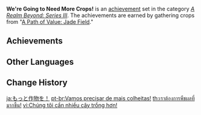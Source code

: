 {{Achievement Set Infobox
|title        = 
|primogems    = {{Achievement/Primogems|We're Going to Need More Crops!}}
|total        = {{Achievement/Total|We're Going to Need More Crops!}}
|category     = A Realm Beyond: Series III
}}
'''We're Going to Need More Crops!''' is an [[achievement]] set in the category ''[[A Realm Beyond: Series III]]''. The achievements are earned by gathering crops from "[[A Path of Value: Jade Field]]."

==Achievements==
{{Achievements by Category Table|We're Going to Need More Crops!}}
<!--
==Notes==

==Trivia==
-->
==Other Languages==
{{Other Languages
|en      = We're Going to Need More Crops!
|zhs     = 我们需要更多作物！
|zhs_rm  = Wǒmen Xūyào Gèngduō Zuòwù!
|zht     = 我們需要更多作物！
|zht_rm  = Wǒmen Xūyào Gèngduō Zuòwù!
|zh_tl   = We Need More Crops!
|ja      = もっと作物を!
|ja_rm   = Motto Sakumotsu wo!
|ja_tl   = More Crops!
|ko      = 더 많은 농작물이 필요해!
|ko_rm   = Deo Maneun Nongjangmuri Piryohae!
|ko_tl   = Need More Crops!
|es      = ¡Necesitamos más cosecha!
|es_tl   = We Need More Crops!
|fr      = Il en faut toujours plus !
|fr_tl   = There's Always a Need For More!
|ru      = Нужно больше урожая!
|ru_tl   = We Need More Crops!
|th      = เราต้องการพืชผลที่มากขึ้น!
|th_rm   = 
|th_tl   = 
|vi      = Chúng tôi cần nhiều cây trồng hơn!
|vi_tl   = We Need More Crops!
|de      = Wir brauchen mehr!
|de_tl   = We Need More!
|id      = Kita Perlu Lebih Banyak Tanaman!
|id_tl   = We're Going to Need More Plants!
|pt      = Vamos precisar de mais colheitas!
|pt_tl   = We're Going to Need More Crops!
|tr      = Daha Fazla Ekin Lazım!
|tr_tl   = 
|it      = Avremo bisogno di più colture!
|it_tl   = 
}}

==Change History==
{{Change History|1.5}}
<!--
==References==
{{Reflist}}
-->

[[ja:もっと作物を！]]
[[pt-br:Vamos precisar de mais colheitas!]]
[[th:เราต้องการพืชผลที่มากขึ้น!]]
[[vi:Chúng tôi cần nhiều cây trồng hơn!]]